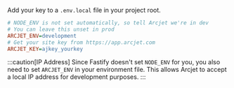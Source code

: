 Add your key to a `.env.local` file in your project root.

```ini title=".env.local"
# NODE_ENV is not set automatically, so tell Arcjet we're in dev
# You can leave this unset in prod
ARCJET_ENV=development
# Get your site key from https://app.arcjet.com
ARCJET_KEY=ajkey_yourkey
```

:::caution[IP Address]
Since Fastify doesn't set `NODE_ENV` for you, you also need to set `ARCJET_ENV` in your environment file. This allows Arcjet to accept a local IP address for
development purposes.
:::
